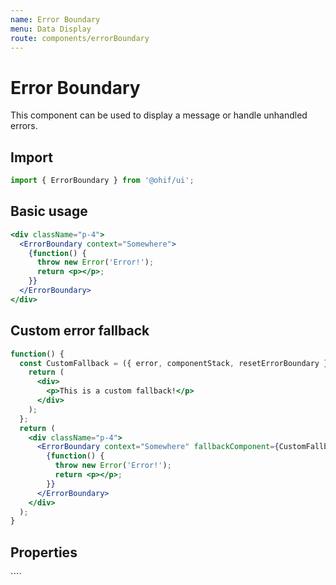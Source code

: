 ```yaml
---
name: Error Boundary
menu: Data Display
route: components/errorBoundary
---
```



# Error Boundary

This component can be used to display a message or handle unhandled errors.

## Import

```javascript
import { ErrorBoundary } from '@ohif/ui';
```

## Basic usage

```jsx live
<div className="p-4">
  <ErrorBoundary context="Somewhere">
    {function() {
      throw new Error('Error!');
      return <p></p>;
    }}
  </ErrorBoundary>
</div>
```

## Custom error fallback

```jsx live
function() {
  const CustomFallback = ({ error, componentStack, resetErrorBoundary }) => {
    return (
      <div>
        <p>This is a custom fallback!</p>
      </div>
    );
  };
  return (
    <div className="p-4">
      <ErrorBoundary context="Somewhere" fallbackComponent={CustomFallback}>
        {function() {
          throw new Error('Error!');
          return <p></p>;
        }}
      </ErrorBoundary>
    </div>
  );
}
```

## Properties

<Props of={ErrorBoundary} />
````
